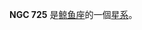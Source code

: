 {{NGCInfoBox|NGCID=NGC 725|發現者=法蘭斯·萊文沃思|發現日期=1886年-月-日|其他編號=MCG -3-5-25|曆元=J2000.0|赤經=1時52分35.3秒
|赤緯=-16°31'3"|星座=鲸鱼座|星體=星系|星等=14.3|表面亮度=13.2|藍等=15}}

'''NGC 725''' 是[[鲸鱼座|鲸鱼座]]的一個[[星系|星系]]。

{{NGCReference|725}}
{{Catalogs|NGC=725}}

{{Galaxy-stub}}